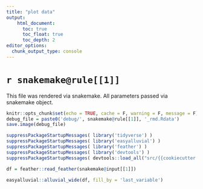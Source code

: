 ```yaml
---
title: "plot data"
output: 
    html_document:
      toc: true
      toc_float: true
      toc_depth: 2
editor_options:
  chunk_output_type: console
---
```


# `r snakemake@rule[[1]]`


This file was rendered via snakemake. All parameters passed via snakemake object.

```r
knitr::opts_chunk$set(echo = TRUE, cache = F, warning = F, message = F)
debug_file = paste0('debug/', snakemake@rule[[1]], '_rmd.Rdata')
save.image(debug_file)
```


```r
suppressPackageStartupMessages( library('tidyverse') )
suppressPackageStartupMessages( library('easyalluvial') )
suppressPackageStartupMessages( library('feather') )
suppressPackageStartupMessages( library('devtools') )
suppressPackageStartupMessages( devtools::load_all("src/{{cookiecutter.r_pkg_name}}") )
```



```r
df = feather::read_feather(snakemake@input[[1]])

easyalluvial::alluvial_wide(df, fill_by = 'last_variable')
```
